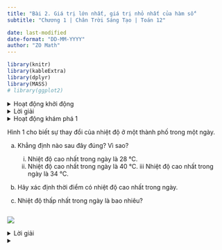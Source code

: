 ---
title: "Bài 2. Giá trị lớn nhất, giá trị nhỏ nhất của hàm số"
subtitle: "Chương 1 | Chân Trời Sáng Tạo | Toán 12"

date: last-modified
date-format: "DD-MM-YYYY"
author: "ZO Math"
---

```{r setup, include=FALSE}
library(knitr)
library(kableExtra)
library(dplyr)
library(MASS)
# library(ggplot2)
```

<!-- Hoạt động khởi động -->

<details>

<summary class="de-muc">Hoạt động khởi động</summary>

::: {layout-ncol=2}

::: {.column}
Sự phân huỷ của rác thải hữu cơ có trong nước sẽ làm tiêu hao oxygen hoà tan trong nước. Nồng độ oxygen (mg/l) trong một hồ nước sau t giờ ($t \geq 0$) khi một lượng rác thải hữu cơ bị xả vào hồ được xấp xỉ bởi hàm số (có đồ thị như đường màu đỏ ở hình bên)

$$
    y = 5 - \frac{15t}{9t^2+1}.
$$

:::

::: {.column}
![](/figures/toan-thpt/toan-12/chan-troi/sach-giao-khoa/chuong-1/bai-2/hoat-dong-khoi-dong){fig-align="right"}
:::

:::

Vào các thời điểm nào nồng độ oxygen trong nước cao nhất và thấp nhất?

<div class="nguon">(*Theo*: https://www.researchgate.net/publication/264903978_Microrespirometric_characterization _of_activated_sludge_inhibition_by_copper_and_zinc)</div>

</details>


<details>

<summary class="giai-de-muc">Lời giải</summary>

</details>

<!-- Hoạt động khám phá 1 -->

<details>

<summary class="de-muc">Hoạt động khám phá 1</summary>

</details>

::: {layout-ncol=2}

::: {.column}
Hình 1 cho biết sự thay đổi của nhiệt độ ở một thành phố trong một ngày.

a. Khẳng định nào sau đây đúng? Vì sao?

    i. Nhiệt độ cao nhất trong ngày là 28 °C.
    ii. Nhiệt độ cao nhất trong ngày là 40 °C.
    iii Nhiệt độ cao nhất trong ngày là 34 °C.

b. Hãy xác định thời điểm có nhiệt độ cao nhất trong ngày.
c. Nhiệt độ thấp nhất trong ngày là bao nhiêu?
:::

::: {.column}
![](/figures/toan-thpt/toan-12/chan-troi/sach-giao-khoa/chuong-1/bai-2/hoat-dong-kham-pha-1){fig-align="right"}
:::

:::

<!-- Giải Hoạt động khám phá 1 -->

<details>

<summary class="giai-de-muc">Lời giải</summary>

</details>











<details>

<summary class="de-muc"></summary>

</details>
